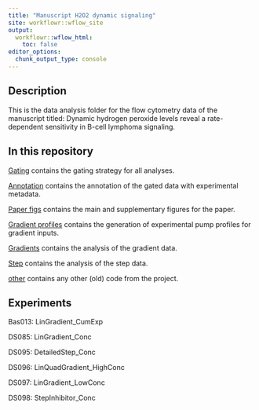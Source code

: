 ```yaml
---
title: "Manuscript H2O2 dynamic signaling"
site: workflowr::wflow_site
output:
  workflowr::wflow_html:
    toc: false
editor_options:
  chunk_output_type: console
---
```



## Description

This is the data analysis folder for the flow cytometry data of the manuscript titled: Dynamic hydrogen peroxide levels reveal a rate-dependent sensitivity in B-cell lymphoma signaling.



## In this repository

[Gating](a_gating.html) contains the gating strategy for all analyses.

[Annotation](b_annotation.html) contains the annotation of the gated data with experimental metadata.

[Paper figs](e_paper_figs.html) contains the main and supplementary figures for the paper.

[Gradient profiles](z_profiles.html) contains the generation of experimental pump profiles for gradient inputs.

[Gradients](c_gradients.html) contains the analysis of the gradient data.

[Step](d_step.html) contains the analysis of the step data.

[other](f_other.html) contains any other (old) code from the project.



## Experiments

Bas013: LinGradient_CumExp

DS085: LinGradient_Conc

DS095: DetailedStep_Conc

DS096: LinQuadGradient_HighConc

DS097: LinGradient_LowConc

DS098: StepInhibitor_Conc


